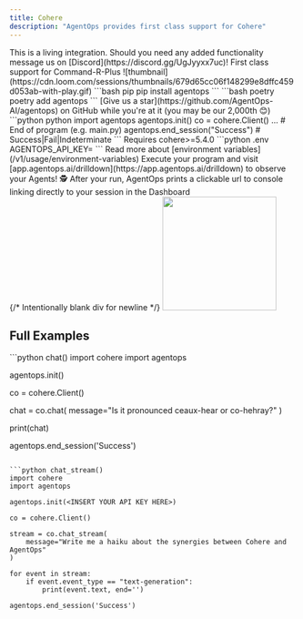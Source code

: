 ```yaml
---
title: Cohere
description: "AgentOps provides first class support for Cohere"
---
```



<Note>
This is a living integration. Should you need any added functionality message us on [Discord](https://discord.gg/UgJyyxx7uc)!
</Note>

<Card title="Cohere" icon="hill-rockslide" href="https://www.loom.com/share/679d65cc06f148299e8dffc459d053ab">
    First class support for Command-R-Plus
    ![thumbnail](https://cdn.loom.com/sessions/thumbnails/679d65cc06f148299e8dffc459d053ab-with-play.gif)
</Card>

<Steps>
  <Step title="Install the AgentOps SDK">
    <CodeGroup>
      ```bash pip 
      pip install agentops
      ```
      ```bash poetry
      poetry add agentops
      ```
    </CodeGroup>
    <Check>[Give us a star](https://github.com/AgentOps-AI/agentops) on GitHub while you're at it (you may be our <span id="stars-text">2,000th</span> 😊)</Check>
  </Step>
	<Step title="Add 3 lines of code">
    <CodeTooltip/>
    <span className="api-key-container">
		<CodeGroup>
			```python python
			import agentops
			agentops.init(<INSERT YOUR API KEY HERE>)
      co = cohere.Client()
			...
			# End of program (e.g. main.py)
			agentops.end_session("Success") # Success|Fail|Indeterminate
			```
		</CodeGroup>
    </span>
    <Warning>
      Requires cohere>=5.4.0
    </Warning>
		<EnvTooltip />
    <span className="api-key-container">
      <CodeGroup>
        ```python .env
        AGENTOPS_API_KEY=<YOUR API KEY>
        ```
      </CodeGroup>
      Read more about [environment variables](/v1/usage/environment-variables)
    </span>
	</Step>
  <Step title="Run your Agent">
		Execute your program and visit [app.agentops.ai/drilldown](https://app.agentops.ai/drilldown) to observe your Agents! 🕵️
		<Tip>
			After your run, AgentOps prints a clickable url to console linking directly to your session in the Dashboard
		</Tip> 
		<div/>{/* Intentionally blank div for newline */}
		<Frame type="glass" caption="Clickable link to session">
			<img height="200" src="https://github.com/AgentOps-AI/agentops/blob/cf67191f13e0e2a09446a61b7393e1810b3eee95/docs/images/link-to-session.gif?raw=true" />
		</Frame>
	</Step>
</Steps>

## Full Examples

<CodeGroup>
  ```python chat()
  import cohere
  import agentops

  agentops.init(<INSERT YOUR API KEY HERE>)

  co = cohere.Client()

  chat = co.chat(
      message="Is it pronounced ceaux-hear or co-hehray?"
  )

  print(chat)

  agentops.end_session('Success')
  ```

  ```python chat_stream()
  import cohere
  import agentops

  agentops.init(<INSERT YOUR API KEY HERE>)

  co = cohere.Client()

  stream = co.chat_stream(
      message="Write me a haiku about the synergies between Cohere and AgentOps"
  )

  for event in stream:
      if event.event_type == "text-generation":
          print(event.text, end='')

  agentops.end_session('Success')
  ```
</CodeGroup>

<script type="module" src="/scripts/github_stars.js"></script>
<script type="module" src="/scripts/link_to_api_button.js"></script>
<script type="module" src="/scripts/scroll-img-fadein-animation.js"></script>
<script type="module" src="/scripts/button_heartbeat_animation.js"></script>